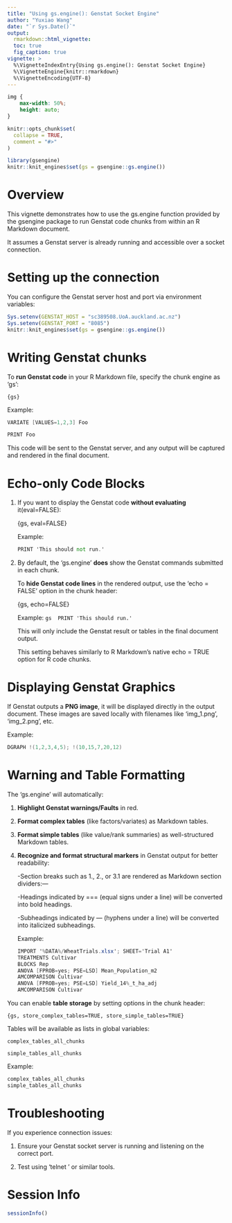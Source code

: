 ```yaml
---
title: "Using gs.engine(): Genstat Socket Engine"
author: "Yuxiao Wang"
date: "`r Sys.Date()`"
output: 
  rmarkdown::html_vignette:
  toc: true
  fig_caption: true
vignette: >
  %\VignetteIndexEntry{Using gs.engine(): Genstat Socket Engine}
  %\VignetteEngine{knitr::rmarkdown}
  %\VignetteEncoding{UTF-8}
---
```


```css
img {
    max-width: 50%;  
    height: auto; 
}
```

```r
knitr::opts_chunk$set(
  collapse = TRUE,
  comment = "#>"
)

library(gsengine)
knitr::knit_engines$set(gs = gsengine::gs.engine())
```



# Overview
This vignette demonstrates how to use the gs.engine function provided by the gsengine package to run Genstat code chunks from within an R Markdown document.

It assumes a Genstat server is already running and accessible over a socket connection.



# Setting up the connection
You can configure the Genstat server host and port via environment variables:
```r
Sys.setenv(GENSTAT_HOST = "sc389508.UoA.auckland.ac.nz")
Sys.setenv(GENSTAT_PORT = "8085")
knitr::knit_engines$set(gs = gsengine::gs.engine())
```



# Writing Genstat chunks
To **run Genstat code** in your R Markdown file, specify the chunk engine as 'gs':

    {gs}

Example:
```gs
VARIATE [VALUES=1,2,3] Foo
```

```gs
PRINT Foo
```
This code will be sent to the Genstat server, and any output will be captured and rendered in the final document.



# Echo-only Code Blocks

1) If you want to display the Genstat code **without evaluating** it(eval=FALSE):
    
    {gs, eval=FALSE}
  
    Example:
    
    ```gs
    PRINT 'This should not run.'
    ```


2) By default, the 'gs.engine' **does** show the Genstat commands submitted in each chunk.

    To **hide Genstat code lines** in the rendered output, use the 'echo = FALSE' option in the chunk header: 
    
    {gs, echo=FALSE}
  
    Example:
    ```gs
    PRINT 'This should run.'
    ```

    This will only include the Genstat result or tables in the final document output.

    This setting behaves similarly to R Markdown’s native echo = TRUE option for R code chunks.



# Displaying Genstat Graphics
If Genstat outputs a **PNG image**, it will be displayed directly in the output document. These images are saved locally with filenames like 'img_1.png', 'img_2.png', etc.

Example:
```gs
DGRAPH !(1,2,3,4,5); !(10,15,7,20,12)
```



# Warning and Table Formatting
The 'gs.engine' will automatically:

1) **Highlight Genstat warnings/Faults** in red.

2) **Format complex tables** (like factors/variates) as Markdown tables.

3) **Format simple tables** (like value/rank summaries) as well-structured Markdown tables.

4) **Recognize and format structural markers** in Genstat output for better readability:
  
    -Section breaks such as 1., 2., or 3.1 are rendered as Markdown section dividers:---

    -Headings indicated by === (equal signs under a line) will be converted into bold headings.

    -Subheadings indicated by --- (hyphens under a line) will be converted into italicized subheadings.

    Example:
```gs
IMPORT '%DATA%/WheatTrials.xlsx'; SHEET='Trial A1'
TREATMENTS Cultivar
BLOCKS Rep
ANOVA [FPROB=yes; PSE=LSD] Mean_Population_m2
AMCOMPARISON Cultivar
ANOVA [FPROB=yes; PSE=LSD] Yield_14%_t_ha_adj
AMCOMPARISON Cultivar
```


You can enable **table storage** by setting options in the chunk header:

    {gs, store_complex_tables=TRUE, store_simple_tables=TRUE}
  
Tables will be available as lists in global variables:
  
    complex_tables_all_chunks
  
    simple_tables_all_chunks
  
Example:
```r
complex_tables_all_chunks
simple_tables_all_chunks
```



# Troubleshooting
If you experience connection issues:

1. Ensure your Genstat socket server is running and listening on the correct port.

2. Test using 'telnet <host> <port>' or similar tools.



# Session Info
```r
sessionInfo()
```

